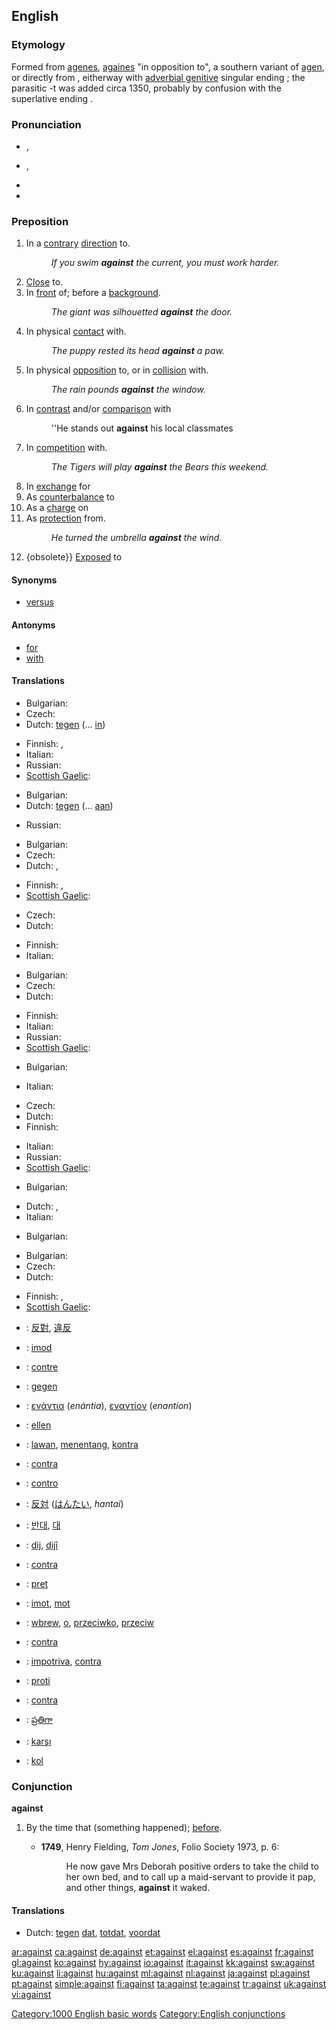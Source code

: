 ==English==
{{rank|again|also|away|147|against|though|get|eyes}}

===Etymology===
Formed from {{etyl|enm}} [[agenes]], [[againes]] "in opposition to", a southern variant of [[agen]], or directly from {{term|again}}, eitherway with [[adverbial genitive]] singular ending {{term||-es}}; the parasitic -t was added circa 1350, probably by confusion with the superlative ending {{term|-est}}.

===Pronunciation===
* {{a|UK}} {{IPA|/əˈgɛnst/|/əˈgeɪnst/}}, {{SAMPA|/@"gEnst/|/@"geInst/}}
* {{a|US}} {{IPA|/əˈgɛnst/}}, {{SAMPA|/@"gEnst/}}
* {{audio|en-us-against.ogg|Audio (US)}}
* {{hyphenation|a|gainst}}

===Preposition===
{{infl|en|preposition}}

# In a [[contrary]] [[direction]] to.
#: ''If you swim '''against''' the current, you must work harder.''
# [[close|Close]] to.
# In [[front]] of; before a [[background]].
#: ''The giant was silhouetted '''against''' the door.''
# In physical [[contact]] with.
#: ''The puppy rested its head '''against''' a paw.''
# In physical [[opposition]] to, or in [[collision]] with.
#: ''The rain pounds '''against''' the window.''
# In [[contrast]] and/or [[comparison]] with
#: ''He stands out '''against''' his local classmates
# In [[competition]] with.
#: ''The Tigers will play '''against''' the Bears this weekend.''
# In [[exchange]] for
# As [[counterbalance]] to
# As a [[charge]] on
# As [[protection]] from.
#: ''He turned the umbrella '''against''' the wind.''
# {obsolete}} [[exposed|Exposed]] to

====Synonyms====
* [[versus]]

====Antonyms====
* [[for]]
* [[with]]

====Translations====
{{trans-top|in a contrary direction to}}
* Bulgarian: {{t|bg|обратно на}}
* Czech: {{t+|cs|proti}}
* Dutch: [[tegen]] (... [[in]])
{{trans-mid}}
* Finnish: {{t+|fi|vastaan}}, {{t|fi|vastavirtaan}}
* Italian: {{t+|it|contrario|m}}
* Russian: {{t+|ru|против|tr=''prótiv''}}
* [[Scottish Gaelic]]: {{t-|gd|an aghaidh|xs=Scottish Gaelic}}
{{trans-bottom}}

{{trans-top|close to}}
* Bulgarian: {{t+|bg|до}}
* Dutch: [[tegen]] (... [[aan]])
{{trans-mid}}
* Russian: {{t+|ru|напротив|tr=''naprótiv''}}
{{trans-bottom}}

{{trans-top|in front of; before a background}}
* Bulgarian: {{t|bg|на фона на}}
* Czech: {{t+|cs|proti}}
* Dutch: {{t+|nl|tegen}}, {{t+|nl|voor}}
{{trans-mid}}
* Finnish: {{t+|fi|edessä}}, {{t-|fi|vasten}}
* [[Scottish Gaelic]]: {{t-|gd|mu choinneimh|xs=Scottish Gaelic}}
{{trans-bottom}}

{{trans-top|in physical contact with}}
* Czech: {{t+|cs|o}}
* Dutch: {{t+|nl|tegen}}
{{trans-mid}}
* Finnish: {{t-|fi|vasten}}
* Italian: {{t+|it|contro|m}}
{{trans-bottom}}

{{trans-top|in opposition to}}
* Bulgarian: {{t+|bg|против}}
* Czech: {{t+|cs|proti}}
* Dutch: {{t+|nl|tegen}}
{{trans-mid}}
* Finnish: {{t-|fi|vasten}}
* Italian: {{t+|it|contro|m}}
* Russian: {{t+|ru|против|tr=''prótiv''}}
* [[Scottish Gaelic]]: {{t-|gd|an aghaidh|xs=Scottish Gaelic}}
{{trans-bottom}}

{{trans-top|in contrast or comparison with}}
* Bulgarian: {{t|bg|срещу}}
{{trans-mid}}
* Italian: {{t+|it|contro|m}}
{{trans-bottom}}

{{trans-top|in competition with}}
* Czech: {{t+|cs|proti}}
* Dutch: {{t+|nl|tegen}}
* Finnish: {{t+|fi|vastaan}}
{{trans-mid}}
* Italian: {{t+|it|col}}
* Russian: {{t+|ru|против|tr=''prótiv''}}
* [[Scottish Gaelic]]: {{t-|gd|an aghaidh|xs=Scottish Gaelic}}
{{trans-bottom}}

{{trans-top|in exchange for}}
* Bulgarian: {{t+|bg|за}}
{{trans-mid}}
* Dutch: {{t+|nl|tegen}}, {{t+|nl|voor}}
* Italian: {{t|it|in cambio di}}
{{trans-bottom}}

{{trans-top|as counterbalance to}}
* Bulgarian: {{t|bg|срещу}}
{{trans-mid}}
{{trans-bottom}}

{{trans-top|as a charge to}}
{{trans-mid}}
{{trans-bottom}}

{{trans-top|as protection from}}
* Bulgarian: {{t+|bg|против}}
* Czech: {{t+|cs|proti}}
* Dutch: {{t+|nl|tegen}}
{{trans-mid}}
* Finnish: {{t+|fi|vastaan}}, {{t-|fi|vasten}}
* [[Scottish Gaelic]]: {{t-|gd|an aghaidh|xs=Scottish Gaelic}}
{{trans-bottom}}

{{checktrans-top}}
* {{ttbc|Chinese}}: [[反對]], [[違反]]
* {{ttbc|Danish}}: [[imod]]
* {{ttbc|French}}: [[contre]]
* {{ttbc|German}}: [[gegen]]
* {{ttbc|Greek}}: [[ενάντια]] (''enántia''), [[εναντίον]] (''enantíon'')
* {{ttbc|Hungarian}}: [[ellen]]
* {{ttbc|Indonesian}}: [[lawan]], [[tentang|menentang]], [[kontra]]
* {{ttbc|Interlingua}}: [[contra]]
* {{ttbc|Italian}}: [[contro]]
* {{ttbc|Japanese}}: [[反対]] ([[はんたい]], ''hantai'')
* {{ttbc|Korean}}: [[반대]], [[대]]
* {{ttbc|Kurdish}}: [[dij]], [[dijî]]
{{checktrans-mid}}
* {{ttbc|Latin}}: [[contra]]
* {{ttbc|Latvian}}: [[pret]]
* {{ttbc|Norwegian}}: [[imot]], [[mot]]
* {{ttbc|Polish}}: [[wbrew]], [[o]], [[przeciwko]], [[przeciw]]
* {{ttbc|Portuguese}}: [[contra]]
* {{ttbc|Romanian}}: [[impotriva]], [[contra]]
* {{ttbc|Slovene}}: [[proti]]
* {{ttbc|Spanish}}: [[contra]]
* {{ttbc|Telugu}}: [[ప్రతిగా]]
* {{ttbc|Turkish}}: [[karşı]]
* {{ttbc|Volapük}}: [[kol]]
{{checktrans-bottom}}

===Conjunction===
'''against'''

# {{obsolete}} By the time that (something happened); [[before]].
#* '''1749''', Henry Fielding, ''Tom Jones'', Folio Society 1973, p. 6:
#*: He now gave Mrs Deborah positive orders to take the child to her own bed, and to call up a maid-servant to provide it pap, and other things, '''against''' it waked.

====Translations====
* Dutch: [[tegen]] [[dat]], [[totdat]], [[voordat]]

[[Category:1000 English basic words]]
[[Category:English conjunctions]]

[[ar:against]]
[[ca:against]]
[[de:against]]
[[et:against]]
[[el:against]]
[[es:against]]
[[fr:against]]
[[gl:against]]
[[ko:against]]
[[hy:against]]
[[io:against]]
[[it:against]]
[[kk:against]]
[[sw:against]]
[[ku:against]]
[[li:against]]
[[hu:against]]
[[ml:against]]
[[nl:against]]
[[ja:against]]
[[pl:against]]
[[pt:against]]
[[simple:against]]
[[fi:against]]
[[ta:against]]
[[te:against]]
[[tr:against]]
[[uk:against]]
[[vi:against]]